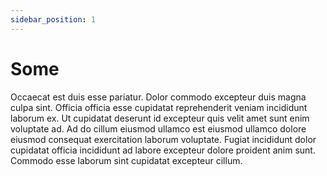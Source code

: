 ```yaml
---
sidebar_position: 1
---
```


# Some

Occaecat est duis esse pariatur. Dolor commodo excepteur duis magna culpa sint. Officia officia esse cupidatat reprehenderit veniam incididunt laborum ex. Ut cupidatat deserunt id excepteur quis velit amet sunt enim voluptate ad. Ad do cillum eiusmod ullamco est eiusmod ullamco dolore eiusmod consequat exercitation laborum voluptate. Fugiat incididunt dolor cupidatat officia incididunt ad labore excepteur dolore proident anim sunt. Commodo esse laborum sint cupidatat excepteur cillum.

